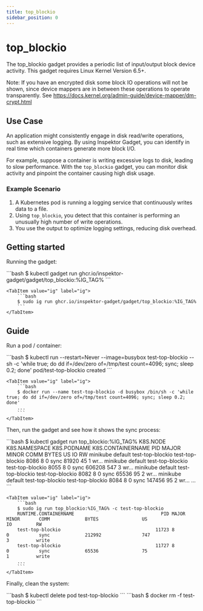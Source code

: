 ```yaml
---
title: top_blockio
sidebar_position: 0
---
```



# top_blockio

The top_blockio gadget provides a periodic list of input/output block device activity.
This gadget requires Linux Kernel Version 6.5+.

Note: If you have an encrypted disk some block IO operations will not be shown, since device mappers are in between these operations to operate transparently. See https://docs.kernel.org/admin-guide/device-mapper/dm-crypt.html

## Use Case

An application might consistently engage in disk read/write operations, such as extensive logging. By using Inspektor Gadget, you can identify in real time which containers generate more block I/O.

For example, suppose a container is writing excessive logs to disk, leading to slow performance. With the `top_blockio` gadget, you can monitor disk activity and pinpoint the container causing high disk usage.

### Example Scenario
1. A Kubernetes pod is running a logging service that continuously writes data to a file.
2. Using `top_blockio`, you detect that this container is performing an unusually high number of write operations.
3. You use the output to optimize logging settings, reducing disk overhead.

## Getting started

Running the gadget:

<Tabs groupId="env">
    <TabItem value="kubectl-gadget" label="kubectl gadget">
        ```bash
        $ kubectl gadget run ghcr.io/inspektor-gadget/gadget/top_blockio:%IG_TAG%
        ```
    </TabItem>

    <TabItem value="ig" label="ig">
        ```bash
        $ sudo ig run ghcr.io/inspektor-gadget/gadget/top_blockio:%IG_TAG%
        ```
    </TabItem>
</Tabs>

## Guide

Run a pod / container:

<Tabs groupId="env">
    <TabItem value="kubectl-gadget" label="kubectl gadget">
        ```bash
        $ kubectl run --restart=Never --image=busybox test-top-blockio -- sh -c 'while true; do dd if=/dev/zero of=/tmp/test count=4096; sync; sleep 0.2; done'
        pod/test-top-blockio created
        ```
    </TabItem>

    <TabItem value="ig" label="ig">
        ```bash
        $ docker run --name test-top-blockio -d busybox /bin/sh -c 'while true; do dd if=/dev/zero of=/tmp/test count=4096; sync; sleep 0.2; done'
        ...
        ```
    </TabItem>
</Tabs>

Then, run the gadget and see how it shows the sync process:

<Tabs groupId="env">
    <TabItem value="kubectl-gadget" label="kubectl gadget">
        ```bash
        $ kubectl gadget run top_blockio:%IG_TAG%
        K8S.NODE            K8S.NAMESPACE       K8S.PODNAME         K8S.CONTAINERNAME          PID MAJOR      MINOR      COMM       BYTES      US        IO        RW 
        minikube            default             test-top-blockio    test-top-blockio          8086 8          0          sync       81920      45        1         wr…
        minikube            default             test-top-blockio    test-top-blockio          8055 8          0          sync       606208     547       3         wr…
        minikube            default             test-top-blockio    test-top-blockio          8082 8          0          sync       65536      95        2         wr…
        minikube            default             test-top-blockio    test-top-blockio          8084 8          0          sync       147456     95        2         wr…
        ...
        ```
    </TabItem>

    <TabItem value="ig" label="ig">
        ```bash
        $ sudo ig run top_blockio:%IG_TAG% -c test-top-blockio
        RUNTIME.CONTAINERNAME                                PID MAJOR       MINOR       COMM             BYTES                US                   IO         RW     
        test-top-blockio                                   11723 8           0           sync             212992               747                  3          write  
        test-top-blockio                                   11727 8           0           sync             65536                75                   1          write  
        ...
        ```
    </TabItem>
</Tabs>

Finally, clean the system:

<Tabs groupId="env">
<TabItem value="kubectl-gadget" label="kubectl gadget">
```bash
$ kubectl delete pod test-top-blockio
```
</TabItem>

<TabItem value="ig" label="ig">
```bash
$ docker rm -f test-top-blockio
```
</TabItem>
</Tabs>